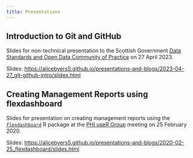 ```yaml
---
title: Presentations
---
```


## Introduction to Git and GitHub

Slides for non-technical presentation to the Scottish Government [Data Standards and Open Data Community of Practice](https://www.eventbrite.co.uk/e/git-and-github-for-reproducible-data-analysis-tickets-558593497187) on 27 April 2023.

Slides: <https://alicebyers5.github.io/presentations-and-blogs/2023-04-27_git-github-intro/slides.html>

## Creating Management Reports using flexdashboard

Slides for presentation on creating management reports using the [`flexdashboard`](https://rmarkdown.rstudio.com/flexdashboard/) R package at the [PHI useR Group](https://github.com/Public-Health-Scotland/PHI-useR-group) meeting on 25 February 2020.

Slides: <https://alicebyers5.github.io/presentations-and-blogs/2020-02-25_flexdashboard/slides.html>
